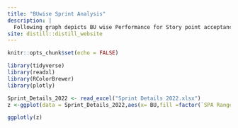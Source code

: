 ```yaml
---
title: "BUwise Sprint Analysis"
description: |
  Following graph depicts BU wise Performance for Story point acceptance!
site: distill::distill_website
---
```


```r
knitr::opts_chunk$set(echo = FALSE)
```
```r
library(tidyverse)
library(readxl)
library(RColorBrewer)
library(plotly)

Sprint_Details_2022 <- read_excel("Sprint Details 2022.xlsx")
z <-ggplot(data = Sprint_Details_2022,aes(x= BU,fill =factor(`SPA Range`,levels = c("%SPA is >100%","%SPA is 100%","%SPA is >=90%, <100%","%SPA is >=70%, <90%","%SPA is <70%")))) +geom_bar(position = "fill") + scale_x_discrete(limits = c("BU1","BU2","BU3","BU4","BU5","BU6")) + theme_classic()+scale_fill_manual(name=NULL,breaks =c("%SPA is >100%","%SPA is 100%","%SPA is >=90%, <100%","%SPA is >=70%, <90%","%SPA is <70%"),values = c(brewer.pal(5,"Dark2"))) + scale_y_continuous(expand = c(0,0))+ylab("% Story Point Accpetance")
```
```r
ggplotly(z)
```